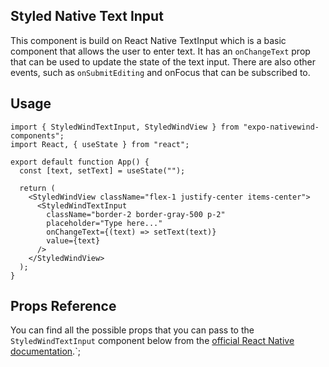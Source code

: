 ## Styled Native Text Input

This component is build on React Native TextInput which is a basic component that allows the user to enter text. It has an `onChangeText` prop that can be used to update the state of the text input. There are also other events, such as `onSubmitEditing` and onFocus that can be subscribed to.

## Usage

```tsx filename="App.tsx" showLineNumbers copy
import { StyledWindTextInput, StyledWindView } from "expo-nativewind-components";
import React, { useState } from "react";

export default function App() {
  const [text, setText] = useState("");

  return (
    <StyledWindView className="flex-1 justify-center items-center">
      <StyledWindTextInput
        className="border-2 border-gray-500 p-2"
        placeholder="Type here..."
        onChangeText={(text) => setText(text)}
        value={text}
      />
    </StyledWindView>
  );
}
```

## Props Reference

You can find all the possible props that you can pass to the `StyledWindTextInput` component below from the [official React Native documentation](https://reactnative.dev/docs/textinput#props).`;




